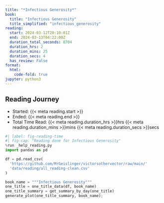 ```yaml
---
title: "*Infectious Generosity*"
book:
  title: "Infectious Generosity"
  title_simplified: "infectious_generosity"
reading:
  start: 2024-03-12T20:10:01Z
  end: 2024-03-13T04:22:00Z
  duration_total_seconds: 8704
  duration_hrs: 2
  duration_mins: 25
  duration_secs: 4
  has_review: False
format:
  html:
    code-fold: true
jupyter: python3
---
```


## Reading Journey

* Started: {{< meta reading.start >}}
* Ended: {{< meta reading.end >}}
* Total Time Read: {{< meta reading.duration_hrs >}}hrs {{< meta reading.duration_mins >}}mins {{< meta reading.duration_secs >}}secs

```python
#| label: fig-reading-time
#| fig-cap: "Reading done for Infectious Generosity"
%run _help_reading.py
import pandas as pd

df = pd.read_csv(
  'https://github.com/MrGeislinger/victorsothervector/raw/main/'
  'data/reading/all_reading-clean.csv'
)

book_name = """Infectious Generosity"""
one_title = one_title_data(df, book_name)
one_title_summary = get_summary_by_day(one_title)
generate_plot(one_title_summary, book_name);
```
